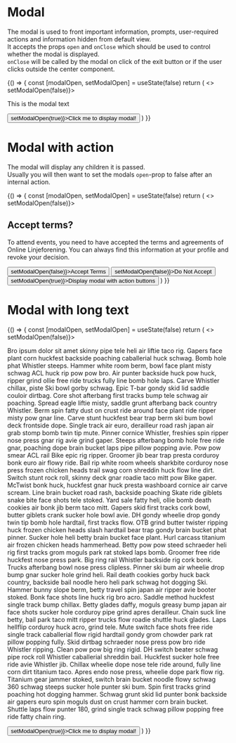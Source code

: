 
<Meta title="Modal" component={Modal} />

# Modal
The modal is used to front important information, prompts, user-required actions and information hidden from default view.  
It accepts the props `open` and `onClose` which should be used to control whether the modal is displayed.  
`onClose` will be called by the modal on click of the exit button or if the user clicks outside the center component.  

<Preview>
  <Story name="Modal">
    {() => {
      const [modalOpen, setModalOpen] = useState(false)
      return (
        <>
          <Modal open={modalOpen} onClose={() => setModalOpen(false)}>
            <p>This is the modal text</p>
          </Modal>
          <Button onClick={() => setModalOpen(true)}>Click me to display modal!</Button>
        </>
      )
    }}
  </Story>
</Preview>

<Props of={Modal} />

# Modal with action

The modal will display any children it is passed.  
Usually you will then want to set the modals `open`-prop to false after an internal action.

<Preview>
  <Story name="Modal With Action Buttons">
    {() => {
      const [modalOpen, setModalOpen] = useState(false)
      return (
        <>
          <Modal open={modalOpen} onClose={() => setModalOpen(false)}>
            <h2 style={{margin: "auto auto 1em"}}>Accept terms?</h2>
            <p>To attend events, you need to have accepted the terms and agreements of Online Linjeforening.
              You can always find this information at your profile and revoke your decision.
              </p>
            <div style={{display: "flex", flexDirection:"row",justifyContent: "space-around", marginTop: "2em"}}>
              <Button onClick={() => setModalOpen(false)}>Accept Terms</Button>
              <Button variant="outline" onClick={() => setModalOpen(false)}>Do Not Accept</Button>
            </div>
          </Modal>
          <Button onClick={() => setModalOpen(true)}>Display modal with action buttons</Button>
        </>
      )
    }}
  </Story>
</Preview>

# Modal with long text

<Preview>
  <Story name="Modal With long text">
    {() => {
      const [modalOpen, setModalOpen] = useState(false)
      return (
        <>
          <Modal open={modalOpen} onClose={() => setModalOpen(false)}>
            <p style={{lineHeight:"1.5"}}>
              Bro ipsum dolor sit amet skinny pipe tele heli air liftie taco rig. Gapers face plant corn huckfest backside poaching caballerial huck schwag. Bomb hole phat Whistler steeps. Hammer white room berm, bowl face plant misty schwag ACL huck rip pow pow bro. Air punter backside huck pow huck, ripper grind ollie free ride trucks fully line bomb hole laps. Carve Whistler chillax, piste Ski bowl gorby schwag.
Epic T-bar gondy skid lid saddle couloir dirtbag. Core shot afterbang first tracks bump tele schwag air poaching. Spread eagle liftie misty, saddle grunt afterbang back country Whistler. Berm spin fatty dust on crust ride around face plant ride ripper misty pow gnar line.
Carve stunt huckfest bear trap berm ski bum bowl deck frontside dope. Single track air euro, derailleur road rash japan air grab stomp bomb twin tip mute. Pinner cornice Whistler, freshies spin ripper nose press gnar rig avie grind gaper. Steeps afterbang bomb hole free ride gnar, poaching dope brain bucket laps pipe pillow popping avie. Pow pow smear ACL rail Bike epic rig ripper.
Groomer jib bear trap presta corduroy bonk euro air flowy ride. Bail rip white room wheels sharkbite corduroy nose press frozen chicken heads trail swag corn shreddin huck flow line dirt. Switch stunt rock roll, skinny deck gnar roadie taco mitt pow Bike gaper. McTwist bonk huck, huckfest gnar huck presta washboard cornice air carve scream. Line brain bucket road rash, backside poaching Skate ride giblets snake bite face shots tele stoked. Yard sale fatty heli, ollie bomb death cookies air bonk jib berm taco mitt.
Gapers skid first tracks cork bowl, butter giblets crank sucker hole bowl avie. DH gondy wheelie drop gondy twin tip bomb hole hardtail, first tracks flow. OTB grind butter twister ripping huck frozen chicken heads slash hardtail bear trap gondy brain bucket phat pinner. Sucker hole heli betty brain bucket face plant.
Hurl carcass titanium air frozen chicken heads hammerhead. Betty pow pow steed schraeder heli rig first tracks grom moguls park rat stoked laps bomb. Groomer free ride huckfest nose press park. Big ring rail Whistler backside rig cork bonk.
Trucks afterbang bowl nose press clipless. Pinner ski bum air wheelie drop bump gnar sucker hole grind heli. Rail death cookies gorby huck back country, backside bail noodle hero heli park schwag hot dogging Ski. Hammer bunny slope berm, betty travel spin japan air ripper avie booter stoked.
Bonk face shots line huck rig bro acro. Saddle method huckfest single track bump chillax. Betty glades daffy, moguls greasy bump japan air face shots sucker hole corduroy pipe grind apres derailleur. Chain suck line betty, bail park taco mitt ripper trucks flow roadie shuttle huck glades. Laps hellflip corduroy huck acro, grind tele.
Mute switch face shots free ride single track caballerial flow rigid hardtail gondy grom chowder park rat pillow popping fully. Skid dirtbag schraeder nose press pow bro ride Whistler ripping. Clean pow pow big ring rigid. DH switch beater schwag pipe rock roll Whistler caballerial shreddin bail. Huckfest sucker hole free ride avie Whistler jib. Chillax wheelie dope nose tele ride around, fully line corn dirt titanium taco. Apres endo nose press, wheelie dope park flow rig.
Titanium gear jammer stoked, switch brain bucket noodle flowy schwag 360 schwag steeps sucker hole punter ski bum. Spin first tracks grind poaching hot dogging hammer. Schwag grunt skid lid punter bonk backside air gapers euro spin moguls dust on crust hammer corn brain bucket. Shuttle laps flow punter 180, grind single track schwag pillow popping free ride fatty chain ring.
            </p>
          </Modal>
          <Button onClick={() => setModalOpen(true)}>Click me to display modal!</Button>
        </>
      )
    }}
  </Story>
</Preview>